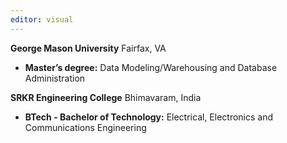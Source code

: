 ```yaml
---
editor: visual
---
```


**George Mason University** Fairfax, VA

-   **Master's degree:** Data Modeling/Warehousing and Database Administration

**SRKR Engineering College** Bhimavaram, India

-   **BTech - Bachelor of Technology:** Electrical, Electronics and Communications Engineering
